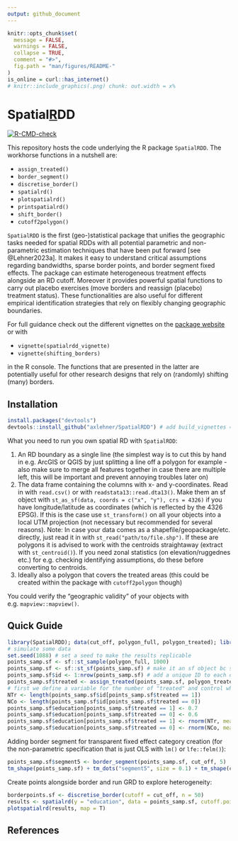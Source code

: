 ```yaml
---
output: github_document
---
```


<!-- This brief doc/description is only for the github page. README.md is generated from README.Rmd. Please edit the latter file - rmarkdown::render('README.Rmd', output_format = 'github_document', output_file = 'README.md') or devtools::build_readme() -->

<!-- pre-CRAN checks: usethis::use_cran_comments(), devtools::check(remote = T), rhub::check_for_cran() # presubmission in an as_if_cran scenario, usethis::use_version(), update cran comments, FINAL devtools::submit_cran() --> 
```r
knitr::opts_chunk$set(
  message = FALSE,
  warnings = FALSE,
  collapse = TRUE,
  comment = "#>",
  fig.path = "man/figures/README-"
)
is_online = curl::has_internet()
# knitr::include_graphics(.png) chunk: out.width = x%
```

# Spatial[R]()DD

<!-- badges: start -->
<!-- some dependency does not work, I have 0 error 0 warning [![Travis build status](https://travis-ci.com/axlehner/SpatialRDD.svg?branch=master)](https://travis-ci.com/axlehner/SpatialRDD) -->
[![R-CMD-check](https://github.com/axlehner/SpatialRDD/actions/workflows/R-CMD-check.yaml/badge.svg)](https://github.com/axlehner/SpatialRDD/actions/workflows/R-CMD-check.yaml)
<!-- badges: end -->

This repository hosts the code underlying the R package `SpatialRDD`. The workhorse functions in a nutshell are:

* `assign_treated()`
* `border_segment()`
* `discretise_border()`
* `spatialrd()`
* `plotspatialrd()`
* `printspatialrd()`
* `shift_border()`
* `cutoff2polygon()`

`SpatialRDD` is the first (geo-)statistical package that unifies the geographic tasks needed for spatial RDDs with all potential parametric and non-parametric estimation techniques that have been put forward [see @Lehner2023a]. It makes it easy to understand critical assumptions regarding bandwidths, sparse border points, and border segment fixed effects. The package can estimate heterogeneous treatment effects alongside an RD cutoff. Moreover it provides powerful spatial functions to carry out placebo exercises (move borders and reassign (placebo) treatment status). These functionalities are also useful for different empirical identification strategies that rely on flexibly changing geographic boundaries. 

For full guidance check out the different vignettes on the [package website](https://axlehner.github.io/SpatialRDD/articles/spatialrdd_vignette.html) or with

* `vignette(spatialrdd_vignette)`
* `vignette(shifting_borders)`

in the R console. The functions that are presented in the latter are potentially useful for other research designs that rely on (randomly) shifting (many) borders.

## Installation

```r
install.packages("devtools")
devtools::install_github("axlehner/SpatialRDD") # add build_vignettes = TRUE if you want to have access to them via R, otherwise just look at the .Rmd on github in \vignettes 
```

What you need to run you own spatial RD with `SpatialRDD`:

1. An RD boundary as a single line (the simplest way is to cut this by hand in e.g. ArcGIS or QGIS by just splitting a line off a polygon for example - also make sure to merge all features together in case there are multiple left, this will be important and prevent annoying troubles later on)
2. The data frame containing the columns with x- and y-coordinates. Read in with `read.csv()` or with `readstata13::read.dta13()`. Make them an sf object with `st_as_sf(data, coords = c("x", "y"), crs = 4326)` if you have longitude/latitude as coordinates (which is reflected by the 4326 EPSG). If this is the case use `st_transform()` on all your objects into a local UTM projection (not necessary but recommended for several reasons). Note: In case your data comes as a shapefile/geopackage/etc. directly, just read it in with `st_read("path/to/file.shp")`. If these are polygons it is advised to work with the centroids straightaway (extract with `st_centroid()`). If you need zonal statistics (on elevation/ruggednes etc.) for e.g. checking identifying assumptions, do these before converting to centroids.
3. Ideally also a polygon that covers the treated areas (this could be created within the package with `cutoff2polygon` though)

You could verify the "geographic validity" of your objects with e.g. `mapview::mapview()`.

## Quick Guide

```r
library(SpatialRDD); data(cut_off, polygon_full, polygon_treated); library(tmap)
# simulate some data
set.seed(1088) # set a seed to make the results replicable
points_samp.sf <- sf::st_sample(polygon_full, 1000)
points_samp.sf <- sf::st_sf(points_samp.sf) # make it an sf object bc st_sample only created the geometry list-column (sfc)
points_samp.sf$id <- 1:nrow(points_samp.sf) # add a unique ID to each observation
points_samp.sf$treated <- assign_treated(points_samp.sf, polygon_treated, id = "id") # assign treated
# first we define a variable for the number of "treated" and control which makes the code more readable in the future
NTr <- length(points_samp.sf$id[points_samp.sf$treated == 1])
NCo <- length(points_samp.sf$id[points_samp.sf$treated == 0])
points_samp.sf$education[points_samp.sf$treated == 1] <- 0.7
points_samp.sf$education[points_samp.sf$treated == 0] <- 0.6
points_samp.sf$education[points_samp.sf$treated == 1] <- rnorm(NTr, mean = 0, sd = .1) + points_samp.sf$education[points_samp.sf$treated == 1]
points_samp.sf$education[points_samp.sf$treated == 0] <- rnorm(NCo, mean = 0, sd = .1) + points_samp.sf$education[points_samp.sf$treated == 0]
```

Adding border segment for transparent fixed effect category creation (for the non-parametric specification that is just OLS with `lm()` or `lfe::felm()`):

```r
points_samp.sf$segment5 <- border_segment(points_samp.sf, cut_off, 5)
tm_shape(points_samp.sf) + tm_dots("segment5", size = 0.1) + tm_shape(cut_off) + tm_lines()
```

Create points alongside border and run GRD to explore heterogeneity:

```r
borderpoints.sf <- discretise_border(cutoff = cut_off, n = 50)
results <- spatialrd(y = "education", data = points_samp.sf, cutoff.points = borderpoints.sf, treated = "treated", minobs = 10)
plotspatialrd(results, map = T)
```


## References

